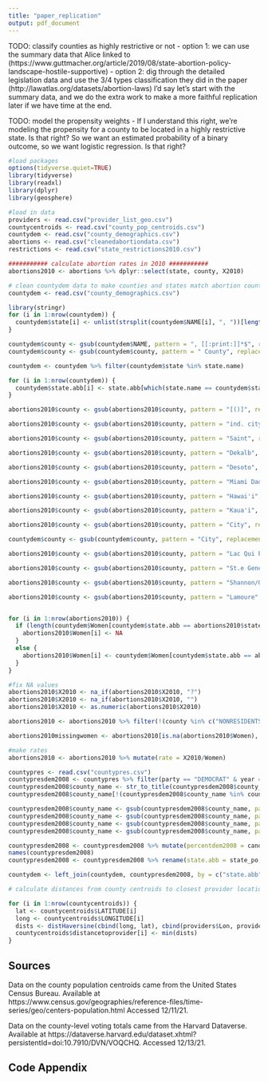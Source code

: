 ```yaml
---
title: "paper_replication"
output: pdf_document
---
```



TODO: classify counties as highly restrictive or not
    - option 1: we can use the summary data that Alice linked to
    (https://www.guttmacher.org/article/2019/08/state-abortion-policy-landscape-hostile-supportive)
    - option 2: dig through the detailed legislation data and use the 3/4 types classification they did in the paper (http://lawatlas.org/datasets/abortion-laws)
    I'd say let's start with the summary data, and we do the extra work to make a more faithful replication later if we have time at the end.
    
TODO: model the propensity weights
    - If I understand this right, we're modeling the propensity for a county to be located in a highly restrictive state.  Is that right?  So we want an estimated probability of a binary outcome, so we want logistic regression. Is that right?



```r
#load packages
options(tidyverse.quiet=TRUE)
library(tidyverse)
library(readxl)
library(dplyr)
library(geosphere)
```


```r
#load in data
providers <- read.csv("provider_list_geo.csv")
countycentroids <- read.csv("county_pop_centroids.csv")
countydem <- read.csv("county_demographics.csv")
abortions <- read.csv("cleanedabortiondata.csv")
restrictions <- read.csv("state_restrictions2010.csv")
```

```r
########### calculate abortion rates in 2010 ###########
abortions2010 <- abortions %>% dplyr::select(state, county, X2010)

# clean countydem data to make counties and states match abortion count data 
countydem <- read.csv("county_demographics.csv")

library(stringr)
for (i in 1:nrow(countydem)) {
  countydem$state[i] <- unlist(strsplit(countydem$NAME[i], ", "))[length(unlist(strsplit(countydem$NAME[i], ", ")))]
}

countydem$county <- gsub(countydem$NAME, pattern = ", [[:print:]]*$", replacement = "")
countydem$county <- gsub(countydem$county, pattern = " County", replacement = "")

countydem <- countydem %>% filter(countydem$state %in% state.name)

for (i in 1:nrow(countydem)) {
  countydem$state.abb[i] <- state.abb[which(state.name == countydem$state[i])]
}

abortions2010$county <- gsub(abortions2010$county, pattern = "[()]", replacement = "")

abortions2010$county <- gsub(abortions2010$county, pattern = "ind. city", replacement = "city")

abortions2010$county <- gsub(abortions2010$county, pattern = "Saint", replacement = "St.")

abortions2010$county <- gsub(abortions2010$county, pattern = "Dekalb", replacement = "DeKalb")

abortions2010$county <- gsub(abortions2010$county, pattern = "Desoto", replacement = "DeSoto")

abortions2010$county <- gsub(abortions2010$county, pattern = "Miami Dade", replacement = "Miami-Dade")

abortions2010$county <- gsub(abortions2010$county, pattern = "Hawai'i", replacement = "Hawaii")

abortions2010$county <- gsub(abortions2010$county, pattern = "Kaua'i", replacement = "Kauai")

abortions2010$county <- gsub(abortions2010$county, pattern = "City", replacement = "city")

countydem$county <- gsub(countydem$county, pattern = "City", replacement = "city")

abortions2010$county <- gsub(abortions2010$county, pattern = "Lac Qui Parle", replacement = "Lac qui Parle")

abortions2010$county <- gsub(abortions2010$county, pattern = "St.e Genevieve", replacement = "Ste. Genevieve")

abortions2010$county <- gsub(abortions2010$county, pattern = "Shannon/Oglala Lakota", replacement = "Oglala Lakota")

abortions2010$county <- gsub(abortions2010$county, pattern = "Lamoure", replacement = "LaMoure")


for (i in 1:nrow(abortions2010)) {
  if (length(countydem$Women[countydem$state.abb == abortions2010$state[i] & countydem$county == abortions2010$county[i]]) == 0) {
    abortions2010$Women[i] <- NA
  }
  else {
    abortions2010$Women[i] <- countydem$Women[countydem$state.abb == abortions2010$state[i] & countydem$county == abortions2010$county[i]]
  }
}

#fix NA values
abortions2010$X2010 <- na_if(abortions2010$X2010, "?")
abortions2010$X2010 <- na_if(abortions2010$X2010, "")
abortions2010$X2010 <- as.numeric(abortions2010$X2010)

abortions2010 <- abortions2010 %>% filter(!(county %in% c("NONRESIDENTS", "PROTECTED", "OTHER STATES", "OTHER COUNTRIES", "NON-RESIDENTS", "OTHER", "NEVADA PROTECTED", "NEVADA UNSPECIFIED", "NEBRASKA PROTECTED", "county", "MARYLAND", "St. Louis County")))

abortions2010missingwomen <- abortions2010[is.na(abortions2010$Women), ]

#make rates
abortions2010 <- abortions2010 %>% mutate(rate = X2010/Women)

countypres <- read.csv("countypres.csv")
countypresdem2008 <- countypres %>% filter(party == "DEMOCRAT" & year == 2008)
countypresdem2008$county_name <- str_to_title(countypresdem2008$county_name)
countypresdem2008$county_name[!(countypresdem2008$county_name %in% countydem$county)]

countypresdem2008$county_name <- gsub(countypresdem2008$county_name, pattern = "City", replacement = "city")
countypresdem2008$county_name <- gsub(countypresdem2008$county_name, pattern = "Dekalb", replacement = "DeKalb")
countypresdem2008$county_name <- gsub(countypresdem2008$county_name, pattern = "Desoto", replacement = "DeSoto")
countypresdem2008$county_name <- gsub(countypresdem2008$county_name, pattern = "Lac Qui Parle", replacement = "Lac qui Parle")

countypresdem2008 <- countypresdem2008 %>% mutate(percentdem2008 = candidatevotes/totalvotes) 
names(countypresdem2008)
countypresdem2008 <- countypresdem2008 %>% rename(state.abb = state_po, county = county_name) %>% dplyr::select(state.abb, county, percentdem2008)

countydem <- left_join(countydem, countypresdem2008, by = c("state.abb", "county"))
```

```r
# calculate distances from county centroids to closest provider location

for (i in 1:nrow(countycentroids)) {
  lat <- countycentroids$LATITUDE[i]
  long <- countycentroids$LONGITUDE[i]
  dists <- distHaversine(cbind(long, lat), cbind(providers$Lon, providers$Lat))
  countycentroids$distancetoprovider[i] <- min(dists)
}

```


\newpage

## Sources 

Data on the county population centroids came from the United States Census Bureau.
Available at https://www.census.gov/geographies/reference-files/time-series/geo/centers-population.html Accessed 12/11/21.

Data on the county-level voting totals came from the Harvard Dataverse.
Available at https://dataverse.harvard.edu/dataset.xhtml?persistentId=doi:10.7910/DVN/VOQCHQ. Accessed 12/13/21. 


## Code Appendix
```r
```
